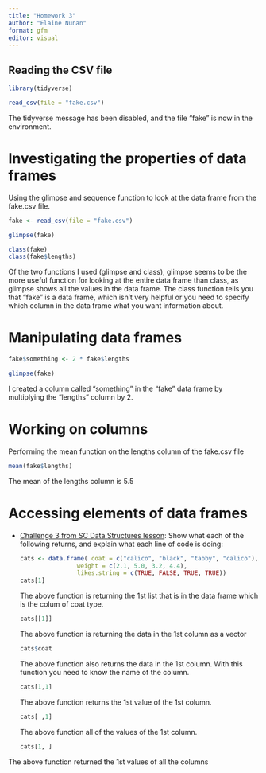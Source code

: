 ```yaml
---
title: "Homework 3"
author: "Elaine Nunan"
format: gfm
editor: visual
---
```


## Reading the CSV file

```r
library(tidyverse)

read_csv(file = "fake.csv")
```

The tidyverse message has been disabled, and the file "fake" is now in the environment.

# Investigating the properties of data frames

Using the glimpse and sequence function to look at the data frame from the fake.csv file.

```r
fake <- read_csv(file = "fake.csv")

glimpse(fake)

class(fake)
class(fake$lengths)
```

Of the two functions I used (glimpse and class), glimpse seems to be the more useful function for looking at the entire data frame than class, as glimpse shows all the values in the data frame. The class function tells you that "fake" is a data frame, which isn't very helpful or you need to specify which column in the data frame what you want information about.

# Manipulating data frames

```r

fake$something <- 2 * fake$lengths

glimpse(fake)
```

I created a column called "something" in the "fake" data frame by multiplying the "lengths" column by 2.

# Working on columns

Performing the mean function on the lengths column of the fake.csv file

```r
mean(fake$lengths)
```

The mean of the lengths column is 5.5

# Accessing elements of data frames

-   [Challenge 3 from SC Data Structures lesson](https://swcarpentry.github.io/r-novice-gapminder/04-data-structures-part1/index.html#challenge-3): Show what each of the following returns, and explain what each line of code is doing:

    ```r
    cats <- data.frame( coat = c("calico", "black", "tabby", "calico"),
                    weight = c(2.1, 5.0, 3.2, 4.4),
                    likes.string = c(TRUE, FALSE, TRUE, TRUE))
    cats[1]
    ```

    The above function is returning the 1st list that is in the data frame which is the colum of coat type.

    ```r
    cats[[1]]
    ```

    The above function is returning the data in the 1st column as a vector

    ```r
    cats$coat
    ```

    The above function also returns the data in the 1st column. With this function you need to know the name of the column.

    ```r
    cats[1,1]
    ```

    The above function returns the 1st value of the 1st column.

    ```r
    cats[ ,1]
    ```

    The above function all of the values of the 1st column.

    ```r
    cats[1, ]
    ```

The above function returned the 1st values of all the columns
